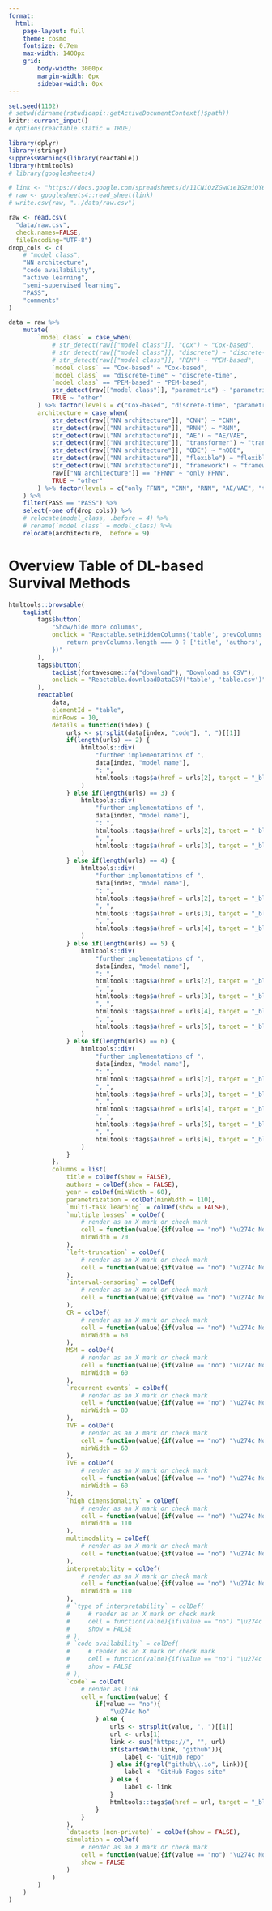```yaml
---
format:
  html:
    page-layout: full
    theme: cosmo
    fontsize: 0.7em
    max-width: 1400px
    grid:
        body-width: 3000px
        margin-width: 0px
        sidebar-width: 0px
---
```


```r
set.seed(1102)
# setwd(dirname(rstudioapi::getActiveDocumentContext()$path))
knitr::current_input()
# options(reactable.static = TRUE)
```

```r
library(dplyr)
library(stringr)
suppressWarnings(library(reactable))
library(htmltools)
# library(googlesheets4)

# link <- "https://docs.google.com/spreadsheets/d/11CNiOzZGwKie1G2miQY6TVMVMfI-COmiF4x2ylqetzA/edit#gid=0"
# raw <- googlesheets4::read_sheet(link)
# write.csv(raw, "../data/raw.csv")
```

```r
raw <- read.csv(
  "data/raw.csv",
  check.names=FALSE,
  fileEncoding="UTF-8")
drop_cols <- c(
    # "model class",
    "NN architecture",
    "code availability",
    "active learning",
    "semi-supervised learning",
    "PASS",
    "comments"
)

data = raw %>%
    mutate(
        `model class` = case_when(
            # str_detect(raw[["model class"]], "Cox") ~ "Cox-based",
            # str_detect(raw[["model class"]], "discrete") ~ "discrete-time",
            # str_detect(raw[["model class"]], "PEM") ~ "PEM-based",
            `model class` == "Cox-based" ~ "Cox-based",
            `model class` == "discrete-time" ~ "discrete-time",
            `model class` == "PEM-based" ~ "PEM-based",
            str_detect(raw[["model class"]], "parametric") ~ "parametric",
            TRUE ~ "other"
        ) %>% factor(levels = c("Cox-based", "discrete-time", "parametric", "PEM-based", "other")),
        architecture = case_when(
            str_detect(raw[["NN architecture"]], "CNN") ~ "CNN",
            str_detect(raw[["NN architecture"]], "RNN") ~ "RNN",
            str_detect(raw[["NN architecture"]], "AE") ~ "AE/VAE",
            str_detect(raw[["NN architecture"]], "transformer") ~ "transformer",
            str_detect(raw[["NN architecture"]], "ODE") ~ "nODE",
            str_detect(raw[["NN architecture"]], "flexible") ~ "flexible",
            str_detect(raw[["NN architecture"]], "framework") ~ "framework",
            raw[["NN architecture"]] == "FFNN" ~ "only FFNN",
            TRUE ~ "other"
        ) %>% factor(levels = c("only FFNN", "CNN", "RNN", "AE/VAE", "transformer", "nODE", "flexible", "framework", "other"))
    ) %>%
    filter(PASS == "PASS") %>%
    select(-one_of(drop_cols)) %>%
    # relocate(model_class, .before = 4) %>%
    # rename(`model class` = model_class) %>%
    relocate(architecture, .before = 9)

```

# Overview Table of DL-based Survival Methods

```r
htmltools::browsable(
    tagList(
        tags$button(
            "Show/hide more columns",
            onclick = "Reactable.setHiddenColumns('table', prevColumns => {
                return prevColumns.length === 0 ? ['title', 'authors', 'multi-task learning', 'type of interpretability', 'code availability', 'code repository', 'datasets (non-private)', 'simulation'] : []
            })"
        ),
        tags$button(
            tagList(fontawesome::fa("download"), "Download as CSV"),
            onclick = "Reactable.downloadDataCSV('table', 'table.csv')"
        ),
        reactable(
            data,
            elementId = "table",
            minRows = 10,
            details = function(index) {
                urls <- strsplit(data[index, "code"], ", ")[[1]]
                if(length(urls) == 2) {
                    htmltools::div(
                        "further implementations of ",
                        data[index, "model name"],
                        ": ",
                        htmltools::tags$a(href = urls[2], target = "_blank", urls[2]),
                    )
                } else if(length(urls) == 3) {
                    htmltools::div(
                        "further implementations of ",
                        data[index, "model name"],
                        ": ",
                        htmltools::tags$a(href = urls[2], target = "_blank", urls[2]),
                        ", ",
                        htmltools::tags$a(href = urls[3], target = "_blank", urls[3]),
                    )
                } else if(length(urls) == 4) {
                    htmltools::div(
                        "further implementations of ",
                        data[index, "model name"],
                        ": ",
                        htmltools::tags$a(href = urls[2], target = "_blank", urls[2]),
                        ", ",
                        htmltools::tags$a(href = urls[3], target = "_blank", urls[3]),
                        ", ",
                        htmltools::tags$a(href = urls[4], target = "_blank", urls[4]),
                    )
                } else if(length(urls) == 5) {
                    htmltools::div(
                        "further implementations of ",
                        data[index, "model name"],
                        ": ",
                        htmltools::tags$a(href = urls[2], target = "_blank", urls[2]),
                        ", ",
                        htmltools::tags$a(href = urls[3], target = "_blank", urls[3]),
                        ", ",
                        htmltools::tags$a(href = urls[4], target = "_blank", urls[4]),
                        ", ",
                        htmltools::tags$a(href = urls[5], target = "_blank", urls[5]),
                    )
                } else if(length(urls) == 6) {
                    htmltools::div(
                        "further implementations of ",
                        data[index, "model name"],
                        ": ",
                        htmltools::tags$a(href = urls[2], target = "_blank", urls[2]),
                        ", ",
                        htmltools::tags$a(href = urls[3], target = "_blank", urls[3]),
                        ", ",
                        htmltools::tags$a(href = urls[4], target = "_blank", urls[4]),
                        ", ",
                        htmltools::tags$a(href = urls[5], target = "_blank", urls[5]),
                        ", ",
                        htmltools::tags$a(href = urls[6], target = "_blank", urls[6]),
                    )
                }
            },
            columns = list(
                title = colDef(show = FALSE),
                authors = colDef(show = FALSE),
                year = colDef(minWidth = 60),
                parametrization = colDef(minWidth = 110),
                `multi-task learning` = colDef(show = FALSE),
                `multiple losses` = colDef(
                    # render as an X mark or check mark
                    cell = function(value){if(value == "no") "\u274c No" else if(value == "yes") "\u2714\ufe0f Yes" else value},
                    minWidth = 70
                ),
                `left-truncation` = colDef(
                    # render as an X mark or check mark
                    cell = function(value){if(value == "no") "\u274c No" else if(value == "yes") "\u2714\ufe0f Yes" else value}
                ),
                `interval-censoring` = colDef(
                    # render as an X mark or check mark
                    cell = function(value){if(value == "no") "\u274c No" else if(value == "yes") "\u2714\ufe0f Yes" else value}
                ),
                CR = colDef(
                    # render as an X mark or check mark
                    cell = function(value){if(value == "no") "\u274c No" else if(value == "yes") "\u2714\ufe0f Yes" else value},
                    minWidth = 60
                ),
                MSM = colDef(
                    # render as an X mark or check mark
                    cell = function(value){if(value == "no") "\u274c No" else if(value == "yes") "\u2714\ufe0f Yes" else value},
                    minWidth = 60
                ),
                `recurrent events` = colDef(
                    # render as an X mark or check mark
                    cell = function(value){if(value == "no") "\u274c No" else if(value == "yes") "\u2714\ufe0f Yes" else value},
                    minWidth = 80
                ),
                TVF = colDef(
                    # render as an X mark or check mark
                    cell = function(value){if(value == "no") "\u274c No" else if(value == "yes") "\u2714\ufe0f Yes" else value},
                    minWidth = 60
                ),
                TVE = colDef(
                    # render as an X mark or check mark
                    cell = function(value){if(value == "no") "\u274c No" else if(value == "yes") "\u2714\ufe0f Yes" else value},
                    minWidth = 60
                ),
                `high dimensionality` = colDef(
                    # render as an X mark or check mark
                    cell = function(value){if(value == "no") "\u274c No" else if(value == "yes") "\u2714\ufe0f Yes" else value},
                    minWidth = 110
                ),
                multimodality = colDef(
                    # render as an X mark or check mark
                    cell = function(value){if(value == "no") "\u274c No" else if(value == "yes") "\u2714\ufe0f Yes" else value}
                ),
                interpretability = colDef(
                    # render as an X mark or check mark
                    cell = function(value){if(value == "no") "\u274c No" else if(value == "yes") "\u2714\ufe0f Yes" else value},
                    minWidth = 110
                ),
                # `type of interpretability` = colDef(
                #     # render as an X mark or check mark
                #     cell = function(value){if(value == "no") "\u274c No" else if(value == "yes") "\u2714\ufe0f Yes" else value},
                #     show = FALSE
                # ),
                # `code availability` = colDef(
                #     # render as an X mark or check mark
                #     cell = function(value){if(value == "no") "\u274c No" else if(value == "yes") "\u2714\ufe0f Yes" else value},
                #     show = FALSE
                # ),
                `code` = colDef(
                    # render as link
                    cell = function(value) {
                        if(value == "no"){
                            "\u274c No"
                        } else {
                            urls <- strsplit(value, ", ")[[1]]
                            url <- urls[1]
                            link <- sub("https://", "", url)
                            if(startsWith(link, "github")){
                                label <- "GitHub repo"
                            } else if(grepl("github\\.io", link)){
                                label <- "GitHub Pages site"
                            } else {
                                label <- link
                            }
                            htmltools::tags$a(href = url, target = "_blank", label)
                        }
                    }
                ),
                `datasets (non-private)` = colDef(show = FALSE),
                simulation = colDef(
                    # render as an X mark or check mark
                    cell = function(value){if(value == "no") "\u274c No" else "\u2714\ufe0f Yes"},
                    show = FALSE
                )
            )
        )
    )
)
```